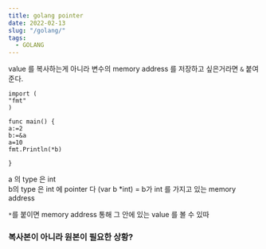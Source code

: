 ```yaml
---
title: golang pointer 
date: 2022-02-13
slug: "/golang/"
tags:
  - GOLANG
---
```


value 를 복사하는게 아니라 변수의 memory address 를 저장하고 싶은거라면 
`&` 붙여준다.


```
import (
"fmt"
)

func main() {
a:=2
b:=&a
a=10
fmt.Println(*b)

}
```
a 의 type 은 int  
b의 type 은 int 에 pointer 다
(var b *int) = b가 int 를 가지고 있는 memory address

`*`를 붙이면 memory address 통해 그 안에 있는 value 를 볼 수 있따

### 복사본이 아니라 원본이 필요한 상황?

